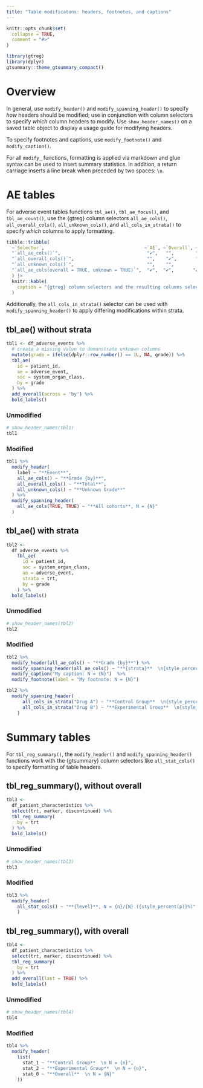 ```yaml
---
title: "Table modificatons: headers, footnotes, and captions"
---
```



```r
knitr::opts_chunk$set(
  collapse = TRUE,
  comment = "#>"
)
```

```r
library(gtreg)
library(dplyr)
gtsummary::theme_gtsummary_compact()
```

# Overview

In general, use `modify_header()` and `modify_spanning_header()` to
specify *how* headers should be modified; use in conjunction with column
selectors to specify *which* column headers to modify. Use
`show_header_names()` on a saved table object to display a usage guide
for modifying headers.

To specify footnotes and captions, use `modify_footnote()` and
`modify_caption()`.

For all `modify_` functions, formatting is applied via markdown and glue
syntax can be used to insert summary statistics. In addition, a return
carriage inserts a line break when preceded by two spaces: `\n`.

# AE tables

For adverse event tables functions `tbl_ae()`, `tbl_ae_focus()`, and
`tbl_ae_count()`, use the {gtreg} column selectors `all_ae_cols()`,
`all_overall_cols()`, `all_unknown_cols()`, and `all_cols_in_strata()`
to specify *which* columns to apply formatting.

```r
tibble::tribble(
  ~`Selector`,                                     ~`AE`, ~`Overall`, ~`Unknown`, 
  "`all_ae_cols()`",                                "✔️",   "",        "",        
  "`all_overall_cols()`",                           "",    "✔️",       "",        
  "`all_unknown_cols()`",                           "",    "",         "✔️" ,
  "`all_ae_cols(overall = TRUE, unknown = TRUE)`",  "✔️",  "✔️",       "✔️"   
  ) |>
  knitr::kable(
    caption = "{gtreg} column selectors and the resulting columns selected."
  )
```

Additionally, the `all_cols_in_strata()` selector can be used
with `modify_spanning_header()` to apply differing modifications
within strata.  

## tbl_ae() without strata

```r
tbl1 <- df_adverse_events %>%
  # create a missing value to demonstrate unknown columns
  mutate(grade = ifelse(dplyr::row_number() == 1L, NA, grade)) %>%
  tbl_ae(
    id = patient_id,
    ae = adverse_event,
    soc = system_organ_class,
    by = grade
  ) %>%
  add_overall(across = 'by') %>% 
  bold_labels()
```

### Unmodified 

```r
# show_header_names(tbl1)
tbl1
```

### Modified 

```r
tbl1 %>%
  modify_header(
    label ~ "**Event**",
    all_ae_cols() ~ "**Grade {by}**",
    all_overall_cols() ~ "**Total**",
    all_unknown_cols() ~ "**Unknown Grade**"
  ) %>%
  modify_spanning_header(
    all_ae_cols(TRUE, TRUE) ~ "**All cohorts**, N = {N}"
  ) 
```

## tbl_ae() with strata

```r
tbl2 <-
  df_adverse_events %>%
    tbl_ae(
      id = patient_id,
      soc = system_organ_class,
      ae = adverse_event,
      strata = trt,
      by = grade
    ) %>%
  bold_labels()
```

### Unmodified 

```r
# show_header_names(tbl2)
tbl2
```

### Modified

```r
tbl2 %>% 
  modify_header(all_ae_cols() ~ "**Grade {by}**") %>%
  modify_spanning_header(all_ae_cols() ~ "**{strata}**  \n{style_percent(p)}% ({n}/{N})") %>%
  modify_caption("My caption: N = {N}")  %>%
  modify_footnote(label = "My footnote: N = {N}") 
```

```r
tbl2 %>%
  modify_spanning_header(
      all_cols_in_strata("Drug A") ~ "**Control Group**  \n{style_percent(p)}% ({n}/{N})",
      all_cols_in_strata("Drug B") ~ "**Experimental Group**  \n{style_percent(p)}% ({n}/{N})"
    )
```

# Summary tables

For `tbl_reg_summary()`, the `modify_header()` and
`modify_spanning_header()` functions work with the {gtsummary} column
selectors like `all_stat_cols()` to specify formatting of table headers.

## tbl_reg_summary(), without overall

```r
tbl3 <-
  df_patient_characteristics %>% 
  select(trt, marker, discontinued) %>% 
  tbl_reg_summary(
    by = trt
  ) %>% 
  bold_labels()
```

### Unmodified

```r
# show_header_names(tbl3)
tbl3
```

### Modified

```r
tbl3 %>% 
  modify_header(
    all_stat_cols() ~ "**{level}**, N = {n}/{N} ({style_percent(p)}%)"
    )
```

## tbl_reg_summary(), with overall

```r
tbl4 <-
  df_patient_characteristics %>% 
  select(trt, marker, discontinued) %>% 
  tbl_reg_summary(
    by = trt
  ) %>% 
  add_overall(last = TRUE) %>% 
  bold_labels()
```

### Unmodified 

```r
# show_header_names(tbl4)
tbl4
```

### Modified 

```r
tbl4 %>% 
  modify_header(
    list(
      stat_1 ~ "**Control Group**  \n N = {n}",
      stat_2 ~ "**Experimental Group**  \n N = {n}",
      stat_0 ~ "**Overall**  \n N = {N}"
    )) 
```
